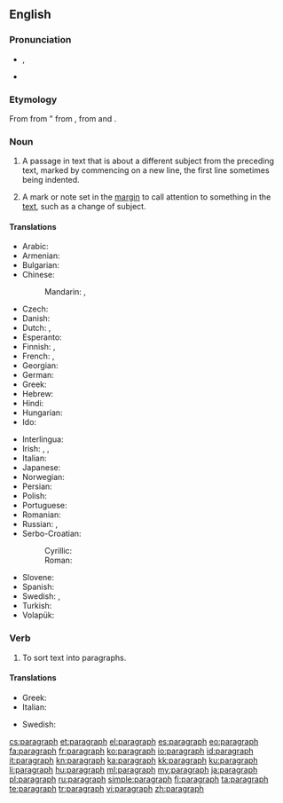 ==English==

===Pronunciation===
* {{IPA|/ˈpɛɹəɡɹæf/}}, {{X-SAMPA|/"pEr\@gr\{f/}}
* {{audio|en-us-paragraph.ogg|Audio (US)}}

===Etymology===
From {{etyl|frm|en}} {{term|paragraphe|lang=frm}} from {{etyl|la|en}} {{term|paragraphus||sign for start of a new section of discourse|lang=la}} " from {{etyl|grc|en}} {{term|παράγραφος|lang=grc}}, from {{term|παρά||beside|lang=grc}} and {{term|γράφω||I write|lang=grc}}.

===Noun===
{{wikipedia}}
{{en-noun}}

# A passage in text that is about a different subject from the preceding text, marked by commencing on a new line, the first line sometimes being indented.
# {{context|originally}} A mark or note set in the [[margin]] to call attention to something in the [[text]], such as a change of subject.

====Translations====
{{trans-top|passage in text}}
* Arabic: {{t-|ar|فقرة|f|tr=fíqra}}
* Armenian: {{t-|hy|պարբերություն|tr=parberut'yun}}
* Bulgarian: {{t+|bg|параграф|m|tr=paragráf|sc=Cyrl}}
* Chinese:
*: Mandarin: {{t-|cmn|段|tr=duàn|sc=Hani}},  {{t-|cmn|段落|tr=duànluò|sc=Hani}}
* Czech: {{t-|cs|odstavec|m}}
* Danish: {{t-|da|paragraf|c}}
* Dutch: {{t+|nl|alinea|f}}, {{t+|nl|paragraaf|m}}
* Esperanto: {{t-|eo|paragrafo}}
* Finnish: {{t+|fi|kappale}}, {{t-|fi|paragraafi}}
* French: {{t+|fr|paragraphe|m}},  {{t+|fr|alinéa|m}}
* Georgian: {{t+|ka|აბზაცი|tr=abzac'i|sc=Geor}}
* German: {{t+|de|Absatz|m}}
* Greek: {{t+|el|παράγραφος|f|tr=parágrafos}}
* Hebrew: {{t-|he|פסקה|f|tr=piská}}
* Hindi: {{t-|hi|अनुच्छेद|tr=anucchēd|sc=Deva}}
* Hungarian: {{t+|hu|bekezdés}}
* Ido: {{t+|io|paragrafo}}
{{trans-mid}}
* Interlingua: {{t-|ia|paragrapho}}
* Irish: {{t-|ga|paragraf|m}}, {{t-|ga|alt|m}}, {{t-|ga|mír|f}}
* Italian: {{t+|it|paragrafo|m}}
* Japanese: {{t-|ja|段落|tr=だんらく, danraku}}
* Norwegian: {{t-|no|avsnitt}}
* Persian: {{t+|fa|بند|tr=bănd}}
* Polish: {{t+|pl|akapit|m}}
* Portuguese: {{t+|pt|parágrafo|m}}
* Romanian: {{t+|ro|paragraf|n}}
* Russian: {{t+|ru|параграф|m|tr=parágraf}}, {{t+|ru|абзац|m|tr=abzác}}
* Serbo-Croatian:
*: Cyrillic: {{t-|sh|пасус|m|sc=Cyrl}}
*: Roman: {{t-|sh|pasus|m|sc=Latn}}
* Slovene: {{t-|sl|odstavek|m}}
* Spanish: {{t+|es|párrafo|m}}
* Swedish: {{t+|sv|paragraf|c}}, {{t+|sv|avsnitt}}
* Turkish: {{t+|tr|paragraf}}
* Volapük: {{t+|vo|bagaf}}
{{trans-bottom}}

===Verb===
{{en-verb}}

# To sort text into paragraphs.

====Translations====
{{trans-top|sort text into paragraphs}}
* Greek: {{t-|el|παραγραφοποιώ|tr=paragrafopoió}}
* Italian: {{t-|it|paragrafare}}
{{trans-mid}}
* Swedish: {{t-|sv|styckindela}}
{{trans-bottom}}

[[cs:paragraph]]
[[et:paragraph]]
[[el:paragraph]]
[[es:paragraph]]
[[eo:paragraph]]
[[fa:paragraph]]
[[fr:paragraph]]
[[ko:paragraph]]
[[io:paragraph]]
[[id:paragraph]]
[[it:paragraph]]
[[kn:paragraph]]
[[ka:paragraph]]
[[kk:paragraph]]
[[ku:paragraph]]
[[li:paragraph]]
[[hu:paragraph]]
[[ml:paragraph]]
[[my:paragraph]]
[[ja:paragraph]]
[[pl:paragraph]]
[[ru:paragraph]]
[[simple:paragraph]]
[[fi:paragraph]]
[[ta:paragraph]]
[[te:paragraph]]
[[tr:paragraph]]
[[vi:paragraph]]
[[zh:paragraph]]